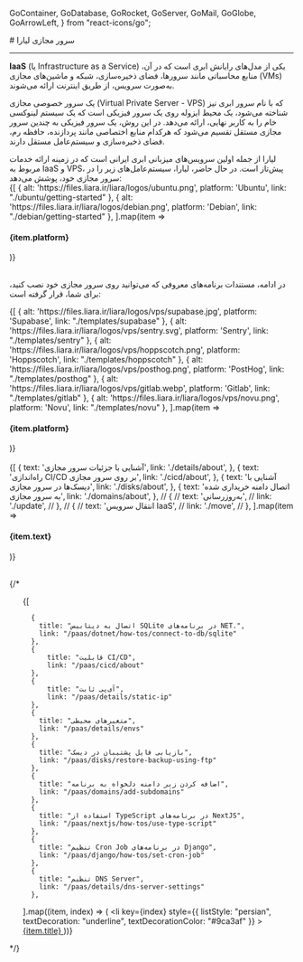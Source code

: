 
  GoContainer,
  GoDatabase,
  GoRocket,
  GoServer,
  GoMail,
  GoGlobe,
  GoArrowLeft,
} from "react-icons/go";


<Layout>
<Head>
<title>مستندات سرور مجازی - لیارا</title>
<meta property="og:title" content="مستندات خدمات رایانش ابری لیارا" />
<meta property="og:description" content="مستندات مربوط به آشنایی با سرور مجازی لیارا، ویژگی‌ها و امکانات آن"  />
<meta property="og:image" content="https://files.liara.ir/liara/logos/liara-poster.jpg" />
</Head>
# سرور مجازی لیارا
<hr className="mb-2" />

<Section id='what-is-iaas' title='IaaS چیست؟' />

<b>IaaS</b> (یا Infrastructure as a Service) یکی از مدل‌های رایانش ابری است که در آن، منابع محاسباتی مانند سرورها، فضای ذخیره‌سازی، شبکه و ماشین‌های مجازی (VMs) به‌صورت سرویس، از طریق اینترنت ارائه می‌شوند.

<Section id='what-is-vps' title='سرور مجازی (VPS) چیست؟' />

یک سرور خصوصی مجازی (Virtual Private Server - VPS) که با نام سرور ابری نیز شناخته می‌شود، یک محیط ایزوله روی یک سرور فیزیکی است که یک سیستم لینوکسی خام را به کاربر نهایی، ارائه می‌دهد. 
در این روش، یک سرور فیزیکی به چندین سرور مجازی مستقل تقسیم می‌شود که هرکدام منابع اختصاصی مانند پردازنده، حافظه رم، فضای ذخیره‌سازی و سیستم‌عامل مستقل دارند.

<Section id="liara-provided-vps" title="لیارا چه VPSهایی را ارائه می‌دهد؟" />
لیارا از جمله اولین سرویس‌های میزبانی ابری ایرانی است که در زمینه ارائه خدمات مربوط به IaaS‌ و VPS، پیش‌تاز است. در حال حاضر، لیارا، سیستم‌عامل‌های زیر را در سرور مجازی خود، پوشش می‌دهد:


<div className="h-4" />
<div className="grid md:grid-cols-2 gap-4">
            {[
    { alt: 'https://files.liara.ir/liara/logos/ubuntu.png', platform: 'Ubuntu', link: "./ubuntu/getting-started" },
    { alt: 'https://files.liara.ir/liara/logos/debian.png', platform: 'Debian', link: "./debian/getting-started" },
  ].map(item =>
              <Link href={item.link}>
                <Card className="flex cursor-pointer w-full items-center justify-between">
                  <div className="flex items-center gap-3">
                    <div className="w-[40px] p-1  bg-[#333] rounded-lg">
                      <PlatformIcon platform={item.alt} />
                    </div>
                    <h4>
                      {item.platform}
                    </h4>
                  </div>
                  <GoArrowLeft className="ml-1" />
                </Card>
              </Link>
            )}
          </div>

<br />

در ادامه، مستندات برنامه‌های معروفی که می‌توانید روی سرور مجازی خود نصب کنید، برای شما، قرار گرفته است:
<br />

<div className="grid md:grid-cols-3 gap-4">
            {[
    { alt: 'https://files.liara.ir/liara/logos/vps/supabase.jpg', platform: 'Supabase', link: "./templates/supabase" },
    { alt: 'https://files.liara.ir/liara/logos/vps/sentry.svg', platform: 'Sentry', link: "./templates/sentry" },
    { alt: 'https://files.liara.ir/liara/logos/vps/hoppscotch.png', platform: 'Hoppscotch', link: "./templates/hoppscotch" },
    { alt: 'https://files.liara.ir/liara/logos/vps/posthog.png', platform: 'PostHog', link: "./templates/posthog" },
    { alt: 'https://files.liara.ir/liara/logos/vps/gitlab.webp', platform: 'Gitlab', link: "./templates/gitlab" },
    { alt: 'https://files.liara.ir/liara/logos/vps/novu.png', platform: 'Novu', link: "./templates/novu" },
  ].map(item =>
              <Link href={item.link}>
                <Card className="flex cursor-pointer w-full items-center justify-between">
                  <div className="flex items-center gap-3">
                    <div className="w-[40px] p-1  bg-[#333] rounded-lg">
                      <PlatformIcon platform={item.alt} />
                    </div>
                    <h4>
                      {item.platform}
                    </h4>
                  </div>
                  <GoArrowLeft className="ml-1" />
                </Card>
              </Link>
            )}
          </div>


<br />

<Section id='also-read' title='همچنین بخوانید:' />
<div className="grid md:grid-cols-2 gap-4">
            {[
    {
      text: 'آشنایی با جزئیات سرور مجازی',
      link: './details/about',
    },
    {
      text: 'راه‌اندازی CI/CD بر روی سرور مجازی',
      link: './cicd/about',
    },
    {
      text: 'آشنایی با دیسک‌ها در سرور مجازی',
      link: './disks/about',
    },
    {
      text: 'اتصال دامنه خریداری شده به سرور مجازی',
      link: './domains/about',
    },
    // {
    //   text: 'به‌روزرسانی',
    //   link: './update',
    // },
    // {
    //   text: 'انتقال سرویس IaaS',
    //   link: './move',
    // },
  ].map(item =>
              <Link href={item.link}>
                <Card className="flex cursor-pointer w-full items-center justify-between">
                  <div className="flex items-center gap-3">
                    <h4>
                      {item.text}
                    </h4>
                  </div>
                  <GoArrowLeft className="ml-1" />
                </Card>
              </Link>
            )}
          </div>

<br />


{/* <Section id="most-visited-docs" title="پربازدیدترین مستندات IaaS" />
<ul className="pr-4">
  {[

      {
        title: "اتصال به دیتابیس SQLite در برنامه‌های NET.",
        link: "/paas/dotnet/how-tos/connect-to-db/sqlite"
      },
      {
          title: "قابلیت CI/CD",
          link: "/paas/cicd/about"
      },
      {
          title: "آی‌پی ثابت",
          link: "/paas/details/static-ip"
      },
      {
        title: "متغیرهای محیطی",
        link: "/paas/details/envs"
      },
      {
        title: "بازیابی فایل پشتیبان در دیسک‌",
        link: "/paas/disks/restore-backup-using-ftp"
      },
      {
        title: "اضافه کردن زیر دامنه دلخواه به برنامه",
        link: "/paas/domains/add-subdomains"
      },
      {
        title: "استفاده از TypeScript در برنامه‌های NextJS",
        link: "/paas/nextjs/how-tos/use-type-script"
      },
      {
        title: "تنظیم Cron Job در برنامه‌های Django",
        link: "/paas/django/how-tos/set-cron-job"
      },
      {
        title: "تنظیم DNS Server",
        link: "/paas/details/dns-server-settings"
      },
      


    
  ].map((item, index) => (
    <li
      key={index}
      style={{
        listStyle: "persian",
        textDecoration: "underline",
        textDecorationColor: "#9ca3af"
      }}
    >
      <a
        className="flex w-[max-content] items-center gap-2 text-[18px] mt-4"
        href={item.link}
      >
        {item.title}
        <GoArrowLeft className="ml-2 text-[15px] text-[gray]" />
      </a>
    </li>
  ))}
</ul> */}

</Layout>